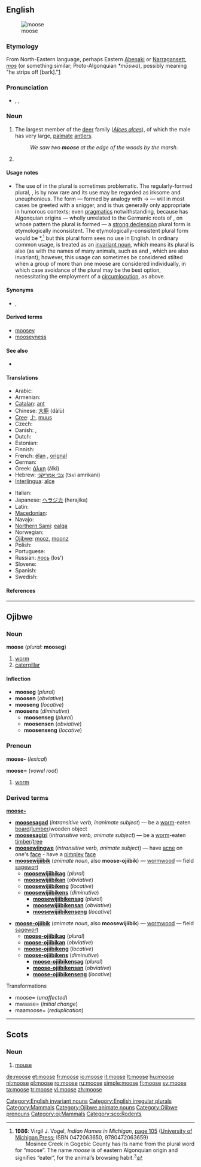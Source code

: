 ==English==
[[Image:Moose-Gustav.jpg|thumbnail|moose]]

===Etymology===
From North-Eastern {{etyl|alg}} language, perhaps Eastern [[Abenaki]] or [[Narragansett]], ''[[mos]]'' (or something similar; Proto-Algonquian ''*mōswa''), possibly meaning "he strips off [bark]."[http://www.etymonline.com/index.php?term=moose]

===Pronunciation===
* {{enPR|mo͞os}}, {{IPA|/muːs/}}, {{SAMPA|/mu:s/}}
*: {{rhymes|uːs}}

===Noun===
{{en-noun|pl='''moose''', (''chiefly humorous'') '''[[meese]]''', (''dated, rare'') '''[[mooses]]'''}}

# {{US}} The largest member of the [[deer]] family (''[[Alces alces]]''), of which the male has very large, [[palmate]] [[antler]]s.
#: ''We saw two '''moose''' at the edge of the woods by the marsh''.
# {{plural of|moose}}

====Usage notes====
{{rel-top|A discussion of the plural forms of ''moose''}}
* The use of {{term||moose}} in the plural is sometimes problematic. The regularly-formed plural, {{term|mooses|lang=en}}, is by now rare and its use may be regarded as irksome and uneuphonious. The form {{term|meese|lang=en}} — formed by analogy with {{term|goose|lang=en}} → {{term|geese|lang=en}} — will in most cases be greeted with a snigger, and is thus generally only appropriate in humorous contexts; even [[pragmatics]] notwithstanding, because {{term||moose}} has Algonquian origins — wholly unrelated to the Germanic roots of {{term||goose}}, on whose pattern the plural {{term||meese}} is formed — a [[strong declension]] plural form is etymologically inconsistent. The etymologically-consistent plural form would be *{{term||mosinee}},<ref name="INiM-etpl">'''1986''': Virgil J. Vogel, ''Indian Names in Michigan'', <span class="plainlinks">[http://books.google.co.uk/books?id=T5d5wS7so14C&pg=PA105&dq=moose+mosinee+plural page 105] ([http://www.press.umich.edu/titleDetailDesc.do?id=12506 University of Michigan Press]</span>; ISBN 0472063650, 9780472063659)<br/>  Mosinee Creek in Gogebic County has its name from the plural word for “moose”. The name ''moose'' is of eastern Algonquian origin and signiﬁes “eater”, for the animal’s browsing habit.<sup>3</sup></ref> but this plural form sees no use in English. In ordinary common usage, {{term||moose}} is treated as an [[invariant noun]], which means its plural is also {{term||moose}} (as with the names of many animals, such as {{term|deer|lang=en}} and {{term|fish|lang=en}}, which are also invariant); however, this usage can sometimes be considered stilted when a group of more than one moose are considered individually, in which case avoidance of the plural may be the best option, necessitating the employment of a [[circumlocution]], as above.
{{rel-bottom}}

====Synonyms====
* {{sense|largest member of the deer family (Alces alces)}} {{l|en|elk}} {{qualifier|British}}, {{l|en|Newfoundland speed bump}} {{qualifier|Canadian|humorous}}

====Derived terms====
* [[moosey]]
* [[mooseyness]]

====See also====
* {{pedialite}}

====Translations====
{{trans-top|largest member of the deer family (Alces alces)}}
* Arabic: {{Arab|[[موظ]]}} {{unicode|(al-mu: ʐ)}} {{m}}
* Armenian: {{t-|hy|որմզդեղն|tr=ormzdeġn}}
* [[Catalan]]: [[ant#Catalan|ant]] {{m}}
* Chinese: [[大鹿]] (dàlù)
* [[Cree]]: [[ᒨᔅ]], [[muus]]
* Czech: {{t+|cs|los|m}}
* Danish: {{t-|da|elg|c}},  {{t-|da|elsdyr|n}}
* Dutch: {{t+|nl|eland|m}}
* Estonian: {{t+|et|põder}}
* Finnish: {{t+|fi|hirvi}}
* French: [[élan]] {{m}}, [[orignal]] {{m}} {{italbrac|Canadian French}}
* German: {{t+|de|Elch|m}}
* Greek: [[άλκη]] (álki) {{f}}
* Hebrew: [[צבי אמריקני]] (tsvi amrikani) {{m}}
* [[Interlingua]]: [[alce]]
{{trans-mid}}
* Italian: {{t+|it|alce}}
* Japanese: [[ヘラジカ]] (herajika)
* Latin: {{t+|la|alces|f}}
* [[Macedonian]]: {{t|mk|лос|m|tr=los}}
* Navajo: {{tø|nv|deetéél}}
* [[Northern Sami]]: [[ealga]]
* Norwegian: {{t+|no|elg|m}}
* [[Ojibwe]]: [[mooz]], [[moonz]]
* Polish: {{t+|pl|łoś|m}}
* Portuguese: {{t+|pt|alce|m}}
* Russian: [[лось]] (los’) {{m}}
* Slovene: {{t+|sl|los|m}}
* Spanish: {{t-|es|alce|m}}
* Swedish: {{t+|sv|älg|c}}
{{trans-bottom}}

====References====
<references/>

[[Category:English invariant nouns]]
[[Category:English irregular plurals]]
[[Category:Mammals]]

----

==Ojibwe==

===Noun===
'''moose''' (''plural:'' '''mooseg''')

# [[worm]]
# [[caterpillar]]

====Inflection====
* '''mooseg''' (''plural'')
* '''moosen''' (''obviative'')
* '''mooseng''' (''locative'')
* '''moosens''' (''diminutive'')
** '''moosenseg''' (''plural'')
** '''moosensen''' (''obviative'')
** '''moosenseng''' (''locative'')

{{rfc-split}}

===Prenoun===
'''moose-''' (''lexical'')

'''moose=''' (''vowel root'')

# [[worm]]

===Derived terms===
'''[[moose-]]'''
* '''[[moosesagad]]''' (''intransitive verb, inanimate subject'') — be a [[worm]]-eaten [[board]]/[[lumber]]/wooden object
* '''[[moosesagizi]]''' (''intransitive verb, animate subject'') — be a [[worm]]-eaten [[timber]]/[[tree]]
* '''[[moosewiingwe]]''' (''intransitive verb, animate subject'') — have [[acne]] on one's [[face]] - have a [[pimple]]y [[face]]
* '''[[moosewijiibik]]''' (''animate noun'', also '''moose-ojiibik''') — [[wormwood]] — field [[sagewort]]
** '''[[moosewijiibikag]]''' (''plural'')
** '''[[moosewijiibikan]]''' (''obviative'')
** '''[[moosewijiibikeng]]''' (''locative'')
** '''[[moosewijiibikens]]''' (''diminutive'')
*** '''[[moosewijiibikensag]]''' (''plural'')
*** '''[[moosewijiibikensan]]''' (''obviative'')
*** '''[[moosewijiibikenseng]]''' (''locative'')

* '''[[moose-ojiibik]]''' (''animate noun'', also '''moosewijiibik''') — [[wormwood]] — field [[sagewort]]
** '''[[moose-ojiibikag]]''' (''plural'')
** '''[[moose-ojiibikan]]''' (''obviative'')
** '''[[moose-ojiibikeng]]''' (''locative'')
** '''[[moose-ojiibikens]]''' (''diminutive'')
*** '''[[moose-ojiibikensag]]''' (''plural'')
*** '''[[moose-ojiibikensan]]''' (''obviative'')
*** '''[[moose-ojiibikenseng]]''' (''locative'')

;Transformations
* moose= (''unaffected'')
* mwaase= (''initial change'')
* maamoose= (''reduplication'')

[[Category:Ojibwe animate nouns‎]]
[[Category:Ojibwe prenouns]]
[[Category:oj:Mammals]]

----

==Scots==

===Noun===
{{sco-noun}}

# [[mouse]]

[[Category:sco:Rodents]]

[[de:moose]]
[[et:moose]]
[[fr:moose]]
[[io:moose]]
[[it:moose]]
[[lt:moose]]
[[hu:moose]]
[[nl:moose]]
[[pl:moose]]
[[ro:moose]]
[[ru:moose]]
[[simple:moose]]
[[fi:moose]]
[[sv:moose]]
[[ta:moose]]
[[tr:moose]]
[[vi:moose]]
[[zh:moose]]